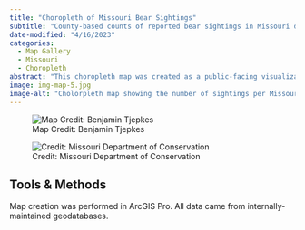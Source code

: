 ```yaml
---
title: "Choropleth of Missouri Bear Sightings"
subtitle: "County-based counts of reported bear sightings in Missouri during 2020."
date-modified: "4/16/2023"
categories:
  - Map Gallery
  - Missouri
  - Choropleth
abstract: "This choropleth map was created as a public-facing visualization to show the number of black bear sightings in each Missouri county during 2020. It was featured in the [February 2021 issue of the *Missouri Conservationist*](https://mdc.mo.gov/magazines/missouri-conservationist/2021-02/missouri-black-bears) for an article about Missouri's black bear population."
image: img-map-5.jpg
image-alt: "Cholorpleth map showing the number of sightings per Missouri county."
---
```


::: {layout-ncol=2}

![Map Credit: Benjamin Tjepkes](img-map-5.jpg)

![Credit: Missouri Department of Conservation](img-moconservationist.jpg)

:::

## Tools & Methods

Map creation was performed in ArcGIS Pro. All data came from internally-maintained geodatabases.
